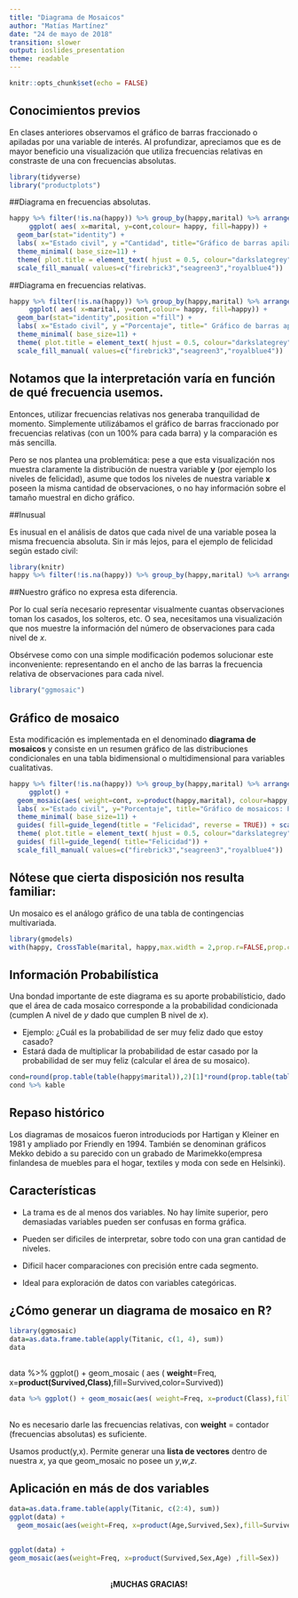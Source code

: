 ```yaml
---
title: "Diagrama de Mosaicos"
author: "Matías Martínez"
date: "24 de mayo de 2018"
transition: slower
output: ioslides_presentation
theme: readable  
---
```





```r
knitr::opts_chunk$set(echo = FALSE)
```


## Conocimientos previos


En clases anteriores observamos el gráfico de barras fraccionado o apiladas por una variable de interés. Al profundizar, apreciamos que es de mayor beneficio una visualización que utiliza frecuencias relativas en constraste de una con frecuencias absolutas.

```r
library(tidyverse)
library("productplots")
```


##Diagrama en frecuencias absolutas.
```r
happy %>% filter(!is.na(happy)) %>% group_by(happy,marital) %>% arrange(marital)%>% group_by(marital,happy) %>% summarise(cont=n()) %>% drop_na() %>%
     ggplot( aes( x=marital, y=cont,colour= happy, fill=happy)) + 
  geom_bar(stat="identity") +
  labs( x="Estado civil", y ="Cantidad", title="Gráfico de barras apiladas de estado civil según nivel de felicidad") +
  theme_minimal( base_size=11) +
  theme( plot.title = element_text( hjust = 0.5, colour="darkslategrey", size=13.7, face="plain")) +
  scale_fill_manual( values=c("firebrick3","seagreen3","royalblue4"))
```

##Diagrama en frecuencias relativas.
```r
happy %>% filter(!is.na(happy)) %>% group_by(happy,marital) %>% arrange(marital)%>% group_by(marital,happy) %>% summarise(cont=n()) %>% drop_na() %>%
     ggplot( aes( x=marital, y=cont,colour= happy, fill=happy)) + 
  geom_bar(stat="identity",position ="fill") +
  labs( x="Estado civil", y ="Porcentaje", title=" Gráfico de barras apiladas de estado civil según nivel de felicidad niveles de felicidad según estado civil") +
  theme_minimal( base_size=11) +
  theme( plot.title = element_text( hjust = 0.5, colour="darkslategrey", size=13.7, face="plain")) +
  scale_fill_manual( values=c("firebrick3","seagreen3","royalblue4"))
```

## Notamos que la interpretación varía en función de qué frecuencia usemos.

Entonces, utilizar frecuencias relativas nos generaba tranquilidad de momento. Simplemente utilizábamos el gráfico de barras fraccionado por frecuencias relativas (con un 100% para cada barra) y la comparación es más sencilla.
 
Pero se nos plantea una problemática: pese a que esta visualización nos muestra claramente la distribución de nuestra variable **y** (por ejemplo los niveles de felicidad), asume que todos los niveles de nuestra variable **x** poseen la misma cantidad de observaciones, o no hay información sobre el tamaño muestral en dicho gráfico.


##Inusual 

Es inusual en el análisis de datos que cada nivel de una variable posea la misma frecuencia absoluta. Sin ir más lejos, para el ejemplo de felicidad según estado civil:


```r
library(knitr)
happy %>% filter(!is.na(happy)) %>% group_by(happy,marital) %>% arrange(marital)%>% group_by(marital) %>% summarise(cont=n()) %>% mutate(percent=round((cont/sum(cont)*100),2)) %>% drop_na() %>% kable()
```

##Nuestro gráfico no expresa esta diferencia. 

Por lo cual sería necesario representar visualmente cuantas observaciones toman los casados, los solteros, etc. O sea, necesitamos una visualización que nos muestre la información del número de observaciones para cada nivel de *x*.

Obsérvese como con una simple modificación podemos solucionar este inconveniente: representando en el ancho de las barras la frecuencia relativa de observaciones para cada nivel.

```r
library("ggmosaic")
```
## Gráfico de mosaico
Esta modificación es implementada en el denominado **diagrama de mosaicos** y consiste en un resumen gráfico de las distribuciones condicionales en una tabla bidimensional o multidimensional para variables cualitativas.
```r
happy %>% filter(!is.na(happy)) %>% group_by(happy,marital) %>% arrange(marital)%>% group_by(marital,happy) %>% summarise(cont=n()) %>% drop_na() %>%
     ggplot() +
  geom_mosaic(aes( weight=cont, x=product(happy,marital), colour=happy, fill=happy)) +
  labs( x="Estado civil", y="Porcentaje", title="Gráfico de mosaicos: Porcentaje niveles de felicidad según estado civil") +
  theme_minimal( base_size=11) +
  guides( fill=guide_legend(title = "Felicidad", reverse = TRUE)) + scale_x_productlist( labels=labels) +
  theme( plot.title = element_text( hjust = 0.5, colour="darkslategrey", size=13.7, face="plain")) +
  guides( fill=guide_legend( title="Felicidad")) +
  scale_fill_manual( values=c("firebrick3","seagreen3","royalblue4"))
```



## Nótese que cierta disposición nos resulta familiar: 
Un mosaico es el análogo gráfico de una tabla de contingencias multivariada.
<style type="text/html">

body{ /* Normal  */
   font-size: 14px;
}
code.r{ /* Code block */
  font-size: 4px;
}
pre {
  font-size: 18px
}
</style>
```r
library(gmodels)
with(happy, CrossTable(marital, happy,max.width = 2,prop.r=FALSE,prop.c = FALSE,prop.chisq = FALSE,prop.t = T))
```

## Información Probabilística

Una bondad importante de este diagrama es su aporte probabilísticio, dado que el área de cada mosaico corresponde a la probabilidad condicionada (cumplen A nivel de *y* dado que cumplen B nivel de *x*). 

- Ejemplo: ¿Cuál es la probabilidad de ser muy feliz dado que estoy casado?
- Estará dada de multiplicar la probabilidad de estar casado por la probabilidad de ser muy feliz (calcular el área de su mosaico).


```r
cond=round(prop.table(table(happy$marital)),2)[1]*round(prop.table(table(happy$happy)),2)[3]
cond %>% kable
```

 
## Repaso histórico
 
Los diagramas de mosaicos fueron introduciods por Hartigan y Kleiner en 1981 y ampliado por Friendly en 1994. 
También se denominan gráficos Mekko debido a su parecido con un grabado de Marimekko(empresa finlandesa de muebles para el hogar, textiles y moda con sede en Helsinki).

## **Características**

- La trama es de al menos dos variables. No hay límite superior, pero demasiadas variables pueden ser confusas en forma gráfica.

- Pueden ser dificiles de interpretar, sobre todo con una gran cantidad de niveles.

- Dificil hacer comparaciones con precisión entre cada segmento.

- Ideal para exploración de datos con variables categóricas.



## ¿Cómo generar un diagrama de mosaico en R?

```r
library(ggmosaic)
data=as.data.frame.table(apply(Titanic, c(1, 4), sum))
data
```
##

data  %>%  ggplot()  +  geom_mosaic ( aes ( **weight**=Freq,  x=**product(Survived,Class)**,fill=Survived,color=Survived))

```r
data %>% ggplot() + geom_mosaic(aes( weight=Freq, x=product(Class),fill=Survived,color=Survived))
```

##

No es necesario darle las frecuencias relativas, con **weight** = contador (frecuencias absolutas) es suficiente.

Usamos product(y,x). Permite generar una **lista de vectores** dentro de nuestra *x*, ya que geom_mosaic no posee un *y*,*w*,*z*.

## Aplicación en más de dos variables
```r
data=as.data.frame.table(apply(Titanic, c(2:4), sum))
ggplot(data) + 
  geom_mosaic(aes(weight=Freq, x=product(Age,Survived,Sex),fill=Survived))
```

##

```r
ggplot(data) + 
geom_mosaic(aes(weight=Freq, x=product(Survived,Sex,Age) ,fill=Sex))
```

##  



<center> **¡MUCHAS GRACIAS!**



